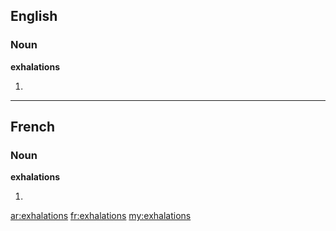 ==English==

===Noun===
'''exhalations'''

# {{plural of|[[exhalation]]}}

----

==French==

===Noun===
'''exhalations''' {{f}}

# {{plural of|[[exhalation]]|lang=fr}}

[[ar:exhalations]]
[[fr:exhalations]]
[[my:exhalations]]